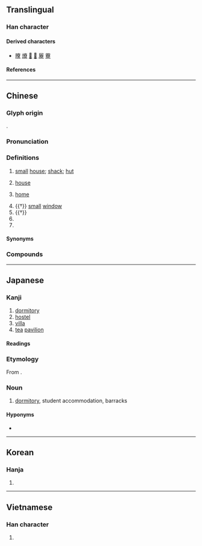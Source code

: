 {{also|㝋}}
{{character info}}
==Translingual==

===Han character===
{{Han char|rn=40|rad=宀|as=12|sn=15|four=30906|canj=JKCF|ids=⿱宀尞}}

====Derived characters====
* [[曢]] [[爎]] [[𤖡]] [[𠠙]] [[屪]] [[藔]]

====References====
{{Han ref|kx=0292.100|dkj=07325|dj=0578.080|hdz=20953.070|uh=5BEE}}

----

==Chinese==
{{zh-forms|alt=㝋-second round simplified}}

===Glyph origin===
{{Han etym}}
{{Han compound|宀|尞|ls=psc|c1=s|c2=p}}.

===Pronunciation===
{{zh-pron
|m=liáo
|c=liu4
|h=pfs=
|md=
|mn=liâu
|w=
|mc=y
|oc=y
|cat=n,pn
}}

===Definitions===
{{zh-hanzi}}

# {{lb|zh|literary|or|dialectal}} [[small]] [[house]]; [[shack]]; [[hut]]
# {{lb|zh|Shehua}} [[house]] {{gl|building for living}}
# {{lb|zh|Shehua}} [[home]]
# {{†}} [[small]] [[window]]
# {{†}} {{zh-original|僚|[[government]] [[official]]s}}
# {{surname|zh}}
# {{zh-short|*寮國|Laos}}

====Synonyms====
{{zh-dial|房子}}
{{zh-dial|家}}

===Compounds===
{{zh-der|馬打寮|倡寮|工寮|娼寮|寮寀|寮國|寮佐|田寮|柴寮|枋寮鄉|百寮|麥寮鄉|草寮|貢寮|枋寮|大寮|忠寮|後寮|寮屋}}

----

==Japanese==

===Kanji===
{{ja-kanji|grade=c|rs=宀12}}

# [[dormitory]]
# [[hostel]]
# [[villa]]
# [[tea]] [[pavilion]]

====Readings====
{{ja-readings
|goon=りょう<れう
|kanon=りょう<れう
|kun=つかさ-
}}

===Etymology===
{{ja-kanjitab|りょう|yomi=o}}
From {{der|ja|zhx}}.

===Noun===
{{ja-noun|りょう|hhira=れう}}

# [[dormitory]], student accommodation, barracks

====Hyponyms====
* {{ja-r|学寮|がくりょう}}

----

==Korean==

===Hanja===
{{ko-hanja|hangeul=[[료]]|rv=ryo|mr=ryo}}

# {{rfdef|ko|sort=宀12}}

----

==Vietnamese==

===Han character===
{{vi-readings|rs=宀12|reading=[[lều]], [[liêu]]}}

# {{rfdef|vi|sort=宀12}}

{{cln|vi|Han tu}}